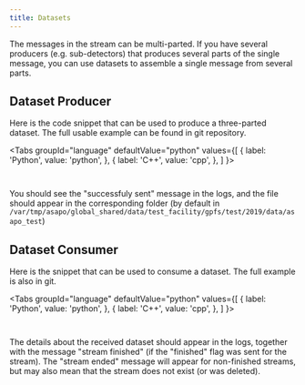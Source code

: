 ```yaml
---
title: Datasets
---
```




The messages in the stream can be multi-parted. If you have several producers (e.g. sub-detectors) that produces several parts of the single message, you can use datasets to assemble a single message from several parts.

## Dataset Producer

Here is the code snippet that can be used to produce a three-parted dataset. The full usable example can be found in git repository.

<Tabs
  groupId="language"
  defaultValue="python"
  values={[
    { label: 'Python', value: 'python', },
    { label: 'C++', value: 'cpp', },
  ]
}>
<TabItem value="python">

```python content="./examples/python/produce_dataset.py" snippetTag="dataset"
```

</TabItem>

<TabItem value="cpp">

```cpp content="./examples/cpp/produce_dataset.cpp" snippetTag="dataset"
```

</TabItem>
</Tabs>

You should see the "successfuly sent" message in the logs, and the file should appear in the corresponding folder (by default in ```/var/tmp/asapo/global_shared/data/test_facility/gpfs/test/2019/data/asapo_test```)

## Dataset Consumer

Here is the snippet that can be used to consume a dataset. The full example is also in git.

<Tabs
  groupId="language"
  defaultValue="python"
  values={[
    { label: 'Python', value: 'python', },
    { label: 'C++', value: 'cpp', },
  ]
}>
<TabItem value="python">

```python content="./examples/python/consume_dataset.py" snippetTag="dataset"
```

</TabItem>

<TabItem value="cpp">

```cpp content="./examples/cpp/consume_dataset.cpp" snippetTag="dataset"
```

</TabItem>
</Tabs>

The details about the received dataset should appear in the logs, together with the message "stream finished" (if the "finished" flag was sent for the stream). The "stream ended" message will appear for non-finished streams, but may also mean that the stream does not exist (or was deleted).
